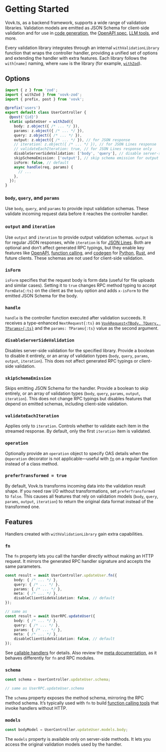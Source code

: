 # Getting Started

Vovk.ts, as a backend framework, supports a wide range of validation libraries. Validation models are emitted as JSON Schema for client-side validation and for use in [code generation](/codegen), the [OpenAPI spec](/openapi), [LLM tools](/function-calling), and more.

Every validation library integrates through an internal `withValidationLibrary` function that wraps the controller handler, providing a unified set of options and extending the handler with extra features. Each library follows the `with[name]` naming, where `name` is the library (for example, [`withZod`](/validation/zod)).

## Options

```ts
import { z } from 'zod';
import { withZod } from 'vovk-zod';
import { prefix, post } from 'vovk';

@prefix('users')
export default class UserController {
  @post('{id}')
  static updateUser = withZod({
    body: z.object({ /* ... */ }),
    params: z.object({ /* ... */ }),
    query: z.object({ /* ... */ }),
    output: z.object({ /* ... */ }), // for JSON response
    // iteration: z.object({ /* ... */ }), // for JSON Lines response
    // validateEachIteration: true, // for JSON Lines response only
    disableServerSideValidation: ['body', 'query'], // disable server-side validation for body and query
    skipSchemaEmission: ['output'], // skip schema emission for output
    isForm: false, // default
    async handle(req, params) {
      // ...
    },
  });
}
```

### `body`, `query`, and `params`

Use `body`, `query`, and `params` to provide input validation schemas. These validate incoming request data before it reaches the controller handler.

### `output` and `iteration`

Use `output` and `iteration` to provide output validation schemas. `output` is for regular JSON responses, while `iteration` is for [JSON Lines](/controller/jsonlines). Both are optional and don’t affect generated RPC typings, but they enable key features like [OpenAPI](/openapi), [function calling](/function-calling), and [codegen](/codegen) for [Python](/python), [Rust](/rust), and future clients. These schemas are not used for client-side validation.

### `isForm`

`isForm` specifies that the request body is form data (useful for file uploads and similar cases). Setting it to `true` changes RPC method typing to accept `FormData{:ts}` on the client as the `body` option and adds `x-isForm` to the emitted JSON Schema for the body.

### `handle`

`handle` is the controller function executed after validation succeeds. It receives a type-enhanced `NextRequest{:ts}` as [`VovkRequest<TBody, TQuery, TParams>{:ts}`](/controller/request) and the `params: TParams{:ts}` value as the second argument.

### `disableServerSideValidation`

Disables server-side validation for the specified library. Provide a boolean to disable it entirely, or an array of validation types (`body`, `query`, `params`, `output`, `iteration`). This does not affect generated RPC typings or client-side validation.

### `skipSchemaEmission`

Skips emitting JSON Schema for the handler. Provide a boolean to skip entirely, or an array of validation types (`body`, `query`, `params`, `output`, `iteration`). This does not change RPC typings but disables features that depend on emitted schemas, including client-side validation.

### `validateEachIteration`

Applies only to `iteration`. Controls whether to validate each item in the streamed response. By default, only the first `iteration` item is validated.

### `operation`

Optionally provide an `operation` object to specify OAS details when the `@operation` decorator is not applicable—useful with [`fn`](/controller/fn) on a regular function instead of a class method.

### `preferTransformed = true`

By default, Vovk.ts transforms incoming data into the validation result shape. If you need raw I/O without transformations, set `preferTransformed` to `false`. This causes all features that rely on validation models (`body`, `query`, `params`, `output`, `iteration`) to return the original data format instead of the transformed one.

## Features

Handlers created with `withValidationLibrary` gain extra capabilities.

### `fn`

The `fn` property lets you call the handler directly without making an HTTP request. It mirrors the generated RPC handler signature and accepts the same parameters.

```ts
const result = await UserController.updateUser.fn({
    body: { /* ... */ },
    query: { /* ... */ },
    params: { /* ... */ },
    meta: { /* ... */ },
    disableClientSideValidation: false, // default
});

// same as
const result = await UserRPC.updateUser({
    body: { /* ... */ },
    query: { /* ... */ },
    params: { /* ... */ },
    meta: { /* ... */ },
    disableClientSideValidation: false, // default
});
```

See [callable handlers](/controller/fn) for details. Also review the [meta documentation](/controller/meta), as it behaves differently for `fn` and RPC modules.

### `schema`

```ts
const schema = UserController.updateUser.schema;

// same as UserRPC.updateUser.schema
```

The `schema` property exposes the method schema, mirroring the RPC method schema. It’s typically used with `fn` to build [function calling tools](/function-calling) that invoke handlers without HTTP.

### `models`

```ts
const bodyModel = UserController.updateUser.models.body;
```

The `models` property is available only on server-side methods. It lets you access the original validation models used by the handler.
